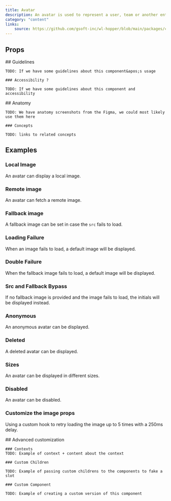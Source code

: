 ```yaml
---
title: Avatar
description: An avatar is used to represent a user, team or another entity.
category: "content"
links:
    source: https://github.com/gsoft-inc/wl-hopper/blob/main/packages/components/src/Avatar/src/index.tsx
---
```


<Example src="Avatar/docs/preview" isOpen />

## Props

<PropTable component="Avatar" />

<FeatureFlag flag="next">
    ## Guidelines

    TODO: If we have some guidelines about this component&apos;s usage

    ### Accessibility ?

    TODO: If we have some guidelines about this component and accessibility
</FeatureFlag>

<FeatureFlag flag="rc">
    ## Anatomy

    TODO: We have anatomy screenshots from the Figma, we could most likely use them here

    ### Concepts

    TODO: links to related concepts
</FeatureFlag>

## Examples

### Local Image

An avatar can display a local image.

<Example src="Avatar/docs/localImage" />

### Remote image

An avatar can fetch a remote image.

<Example src="Avatar/docs/remoteImage" />

### Fallback image

A fallback image can be set in case the `src` fails to load.

<Example src="Avatar/docs/fallbackImage" />

### Loading Failure

When an image fails to load, a default image will be displayed.

<Example src="Avatar/docs/brokenImage" />

### Double Failure

When the fallback image fails to load, a default image will be displayed.

<Example src="Avatar/docs/brokenImageWithBothFailing" />

### Src and Fallback Bypass

If no fallback image is provided and the image fails to load, the initials will be displayed instead.

<Example src="Avatar/docs/brokenImageWithNoFallback" />

### Anonymous

An anonymous avatar can be displayed.

<Example src="Avatar/docs/anonymous" />

### Deleted

A deleted avatar can be displayed.

<Example src="Avatar/docs/deleted" />

### Sizes

An avatar can be displayed in different sizes.

<Example src="Avatar/docs/sizes" />

### Disabled

An avatar can be disabled.

<Example src="Avatar/docs/disabled" />

### Customize the image props

Using a custom hook to retry loading the image up to 5 times with a 250ms delay.

<Example src="Avatar/docs/customization" />

<FeatureFlag flag="next">
    ## Advanced customization

    ### Contexts
    TODO: Example of context + content about the context

    ### Custom Children

    TODO: Example of passing custom childrens to the components to fake a slot

    ### Custom Component

    TODO: Example of creating a custom version of this component
</FeatureFlag>
